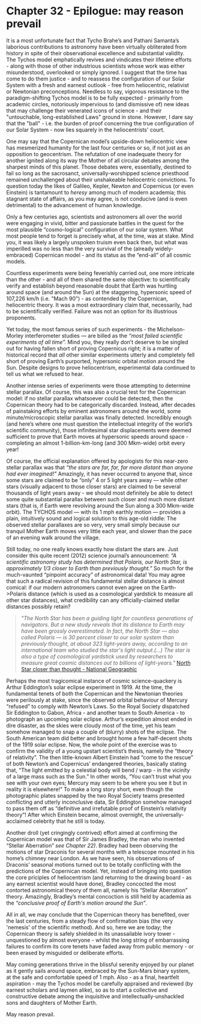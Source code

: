 Chapter 32 - Epilogue: may reason prevail
==============================================================================

It is a most unfortunate fact that Tycho Brahe’s and Pathani Samanta’s laborious contributions to astronomy have been virtually obliterated from history in spite of their observational excellence and substantial validity. The Tychos model emphatically revives and vindicates their lifetime efforts - along with those of other industrious scientists whose work was either misunderstood, overlooked or simply ignored. I suggest that the time has come to do them justice - and to reassess the configuration of our Solar System with a fresh and earnest outlook - free from heliocentric, relativist or Newtonian preconceptions. Needless to say, vigorous resistance to the paradigm-shifting Tychos model is to be fully expected - primarily from academic circles, notoriously impervious to (and dismissive of) new ideas that may challenge their venerated icons of science - and their "untouchable, long-established Laws" ground in stone. However, I dare say that the "ball" - i.e. the burden of proof concerning the true configuration of our Solar System - now lies squarely in the heliocentrists' court. 

One may say that the Copernican model’s upside-down heliocentric view has mesmerized humanity for the last four centuries or so, if not just as an opposition to geocentrism. The refutation of one inadequate theory for another ignited along its way the Mother of all circular debates among the sharpest minds of this planet. Those debates were, essentially, destined to fail so long as the sacrosanct, universally-worshipped science priesthood remained unchallenged about their unshakeable heliocentric convictions. To question today the likes of Galileo, Kepler, Newton and Copernicus (or even Einstein) is tantamount to _heresy_ among much of modern academia; this stagnant state of affairs, as you may agree, is not conducive (and is even detrimental) to the advancement of human knowledge.

Only a few centuries ago, scientists and astronomers all over the world were engaging in vivid, bitter and passionate battles in the quest for the most plausible “cosmo-logical” configuration of our solar system. What most people tend to forget is precisely what, at the time, was at stake. Mind you, it was likely a largely unspoken truism even back then, but what was imperilled was no less than the very survival of the (already widely-embraced) Copernican model - and its status as the “end-all” of all cosmic models. 

Countless experiments were being feverishly carried out, one more intricate than the other - and all of them shared the same objective: to scientifically verify and establish beyond reasonable doubt that Earth was hurtling around space (and around the Sun) at the staggering, hypersonic speed of 107,226 km/h (i.e. "Mach 90") - as contended by the Copernican, heliocentric theory. It was a most extraordinary claim that, necessarily, had to be scientifically verified. Failure was not an option for its illustrious proponents.

Yet today, the most famous series of such experiments - the Michelson-Morley interferometer studies — are billed as the _“most failed scientific experiments of all time”._ Mind you, they really don’t deserve to be singled out for having fallen short of proving Copernicus right; it is a matter of historical record that _all_ other similar experiments utterly and completely fell short of proving Earth’s purported, hypersonic orbital motion around the Sun. Despite designs to prove heliocentrism, experimental data continued to tell us what we refused to hear.

Another intense series of experiments were those attempting to determine stellar parallax. Of course, this was also a crucial test for the Copernican model: if no stellar parallax whatsoever could be detected, then the Copernican theory had to be categorically discarded. Instead, after decades of painstaking efforts by eminent astronomers around the world, some minute/microscopic stellar parallax was finally detected. Incredibly enough (and here’s where one must question the intellectual integrity of the world’s scientific community), those infinitesimal star displacements were deemed sufficient to prove that Earth moves at hypersonic speeds around space - completing an almost 1-billion-km-long (and 300 Mkm-wide) orbit every year!

Of course, the official explanation offered by apologists for this near-zero stellar parallax was that _“the stars are far, far, far more distant than anyone had ever imagined!”_ Amazingly, it has never occurred to anyone that, since some stars are claimed to be “only” 4 or 5 light years away — while other stars (visually adjacent to those closer stars) are claimed to be several thousands of light years away - we should most definitely be able to detect some quite substantial parallax between such closer and much more distant stars (that is, if Earth were revolving around the Sun along a 300 Mkm-wide orbit). The TYCHOS model — with its 1 mph earthly motion — provides a plain, intuitively sound and logical solution to this age-old riddle: The observed stellar parallaxes are so very, very small simply because our tranquil Mother Earth moves very little each year, and slower than the pace of an evening walk around the village.

Still today, no one really knows exactly how distant the stars are. Just consider this quite recent (2012) science journal’s announcement: _“A scientific astronomy study has determined that Polaris, our North Star, is approximately 1/3 closer to Earth than previously thought.”_ So much for the much-vaunted “pinpoint accuracy” of astronomical data! You may agree that such a radical revision of this fundamental stellar distance is almost comical: if our modern astronomers cannot even agree on the Earth->Polaris distance (which is used as a cosmological yardstick to measure all other star distances), what credibility can any officially-claimed stellar distances possibly retain?

> _"The North Star has been a guiding light for countless generations of navigators. But a new study reveals that its distance to Earth may have been grossly overestimated. In fact, the North Star — also called Polaris — is 30 percent closer to our solar system than previously thought, at about 323 light-years away, according to an international team who studied the star's light output.(...) The star is also a type of cosmological yardstick used by researchers to measure great cosmic distances out to billions of light-years."_ [North Star closer than thought - National Geographic](https://www.tychos.info/citation/003C_North-Star-Closer.htm)

Perhaps the most tragicomical instance of cosmic science-quackery is Arthur Eddington’s solar eclipse experiment in 1919. At the time, the fundamental tenets of both the Copernican and the Newtonian theories were perilously at stake, since the observed orbital behaviour of Mercury “refused” to comply with Newton’s Laws. So the Royal Society dispatched Sir Eddington to Gabon, Africa - and another team to South America - to photograph an upcoming solar eclipse. Arthur’s expedition almost ended in dire disaster, as the skies were cloudy most of the time, yet his team somehow managed to snap a couple of (blurry) shots of the eclipse. The South American team did better and brought home a few half-decent shots of the 1919 solar eclipse. Now, the whole point of the exercise was to confirm the validity of a young upstart scientist’s thesis, namely the “theory of relativity”. The then little-known Albert Einstein had “come to the rescue” of both Newton’s and Copernicus’ endangered theories, basically stating that, “The light emitted by a celestial body will bend / warp - in the vicinity of a large mass such as the Sun.” In other words, “You can’t trust what you see with your own eyes; Mercury may seem to be where you see it but in reality it is elsewhere!” To make a long story short, even though the photographic plates snapped by the two Royal Society teams presented conflicting and utterly inconclusive data, Sir Eddington somehow managed to pass them off as “definitive and irrefutable proof of Einstein’s relativity theory”! After which Einstein became, almost overnight, the universally-acclaimed celebrity that he still is today.

Another droll (yet cringingly contrived) effort aimed at confirming the Copernican model was that of Sir James Bradley, the man who invented “Stellar Aberration” _see Chapter 22)_. Bradley had been observing the motions of star Draconis for several months with a telescope mounted in his home’s chimney near London. As we have seen, his observations of Draconis’ seasonal motions turned out to be totally conflicting with the predictions of the Copernican model. Yet, instead of bringing into question the core priciples of heliocentrism (and returning to the drawing board - as any earnest scientist would have done), Bradley concocted the most contorted astronomical theory of them all, namely his “Stellar Aberration” theory. Amazingly, Bradley’s mental concoction is still held by academia as the _“conclusive proof of Earth's motion around the Sun”_.  

All in all, we may conclude that the Copernican theory has benefited, over the last centuries, from a steady flow of confirmation bias (the very 'nemesis' of the scientific method). And so, here we are today; the Copernican theory is safely shielded in its unassailable ivory tower - unquestioned by almost everyone - whilst the long string of embarrassing failures to confirm its core tenets have faded away from public memory - or been erased by misguided or deliberate efforts. 

May coming generations thrive in the blissful serenity enjoyed by our planet as it gently sails around space, embraced by the Sun-Mars binary system, at the safe and comfortable speed of 1 mph. Also - as a final, heartfelt aspiration - may the Tychos model be carefully appraised and reviewed (by earnest scholars and laymen alike), so as to start a collective and constructive debate among the inquisitive and intellectually-unshackled sons and daughters of Mother Earth. 

May reason prevail.
